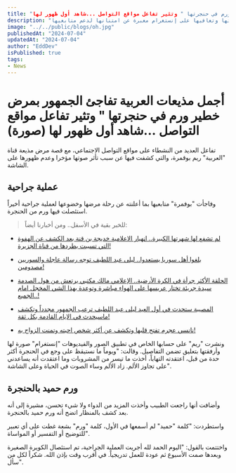 ```yaml
---
title: "أجمل مذيعات العربية تفاجئ الجمهور بمرض خطير ورم في حنجرتها " وتثير تفاعل مواقع التواصل ...شاهد أول ظهور لها "
description: "كشف صادم من مذيعة العربية ريم بوقمرة عن ورم في حنجرتها وخضوعها لعملية جراحية يثير تفاعل مواقع التواصل. شاركت رحلتها وتعافيها على إنستغرام معبرة عن امتنانها لدعم متابعيها."
image: "../../public/blogs/oh.jpg"
publishedAt: "2024-07-04"
updatedAt: "2024-07-04"
author: "EddDev"
isPublished: true
tags:
- News
---
```


# أجمل مذيعات العربية تفاجئ الجمهور بمرض خطير ورم في حنجرتها " وتثير تفاعل مواقع التواصل ...شاهد أول ظهور لها (صورة)

تفاعل العديد من النشطاء على مواقع التواصل الاجتماعي، مع قصة مرض مذيعة قناة "العربية" ريم بوقمرة، والتي كشفت فيها عن سبب تأثر صوتها مؤخرا وعدم ظهورها على الشاشة.

## عملية جراحية

وفاجأت "بوفمرة" متابعيها بما أعلنته عن رحلة مرضها وخضوعها لعملية جراحية أخيراً استئصلت فيها ورم من الحنجرة.

> للخبر بقية في الأسفل.. ومن أخبارنا أيضاً:

- [لم تشفع لها شهرتها الكبيرة.. اڼهيار الاعلامية خديجة بن قنة بعد الكشف عن الهفوة التي تسببت بطردها من قناة الجزيرة!](https://techhubtalks.pro/blogs/khadija-ben-qenna-a-journey-of-triumphs-and-challenges)

- [بلغوا أهل سوريا يستعدوا.. ليلى عبد اللطيف توجه رسالة عاجلة والسوريين مصدومين!](https://techhubtalks.pro/blogs/abdelatif-syria)

- [الحلقة الأكثر جرأة في الكرة الأرضية.. الإعلامي مالك مكتبي يرتعش من هول الصدمة سيدة جريئة تختار عريسها على الهواء مباشرة وتوعدة بهذا الشي المخجل امام الجميع..!](https://techhubtalks.pro/blogs/watch)

- [المصيبة ستحدث في أول العيد ليلى عبد اللطيف ترعب الجمهور مجدداً وتكشف ماسيحدث في الايام القادمة بكل ثقة!](https://techhubtalks.pro/blogs/abdel-latif-now)

- [نانسي عجرم تفتح قلبها وتكشف عن أكثر شخص احبته وتمنت الزواج به!](https://techhubtalks.pro/blogs/nancy)

ونشرت "ريم" على حسابها الخاص في تطبيق الصور والفيديوهات "إنستغرام" صورة لها وأرفقتها بتعليق تضمن التفاصيل. وقالت: "ويوماً ما نستيقظ على وجع في الحنجرة أكثر حدة من قبل، اعتقدته التهاباً، أخذت ما تيسر من المشروبات وما اعتقدت أنه يساعدني على تجاوز الألم. زاد الألم وساء الصوت في الحياة وعلى الشاشة".

## ورم حميد بالحنجرة

وأضافت أنها راجعت الطبيب وأخذت المزيد من الدواء ولا شيء تحسن، مشيرة إلى أنه بعد كشف بالمنظار اتضح أنه ورم حميد بالحنجرة.

واستطردت: "كلمة "حميد" لم أسمعها في الأول، كلمة "ورم" بشعة غطت على أي تعبير للتوضيح أو التفسير أو المواساة".

واختتمت بالقول: "اليوم الحمد لله أجريت العملية الجراحية، تم استئصال الكويرة الصغيرة وبعدها صمت الأسبوع ثم عودة للعمل تدريجياً. في أقرب وقت بإذن الله. شكراً لكل من سأل".
